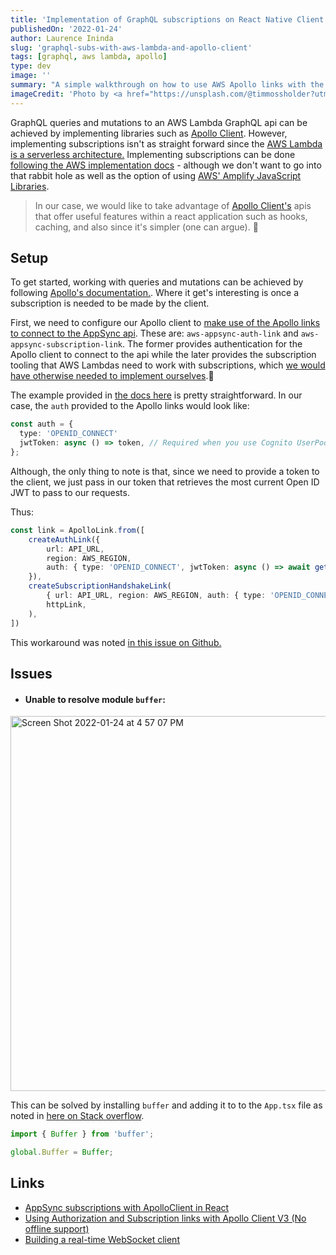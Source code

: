 ```yaml
---
title: 'Implementation of GraphQL subscriptions on React Native Client using Apollo with a Lambda GrahphQL Server'
publishedOn: '2022-01-24'
author: Laurence Ininda
slug: 'graphql-subs-with-aws-lambda-and-apollo-client'
tags: [graphql, aws lambda, apollo]
type: dev
image: ''
summary: "A simple walkthrough on how to use AWS Apollo links with the Apollo GraphQL client on a React Native project"
imageCredit: 'Photo by <a href="https://unsplash.com/@timmossholder?utm_source=unsplash&utm_medium=referral&utm_content=creditCopyText">Tim Mossholder</a> on <a href="https://unsplash.com/s/photos/connection?utm_source=unsplash&utm_medium=referral&utm_content=creditCopyText">Unsplash</a>'
---
```


GraphQL queries and mutations to an AWS Lambda GraphQL api can be achieved by implementing libraries such as [Apollo Client](https://www.apollographql.com/docs/react/get-started/). 
However, implementing subscriptions isn't as straight forward since the [AWS Lambda is a serverless architecture.](https://stackoverflow.com/questions/53734213/apollo-server-lambda-subscriptions#:~:text=GraphQL%20subscriptions%20are%20not%20supported,which%20kills%20the%20websocket%20connection.)
Implementing subscriptions can be done [following the AWS implementation docs](https://docs.aws.amazon.com/appsync/latest/devguide/real-time-websocket-client.html#appsynclong-real-time-websocket-client-implementation-guide-for-graphql-subscriptions) - although we don't want to go into that rabbit hole as well as the option of using [AWS' Amplify JavaScript Libraries](https://docs.amplify.aws/lib/q/platform/js/). 

> In our case, we would like to take advantage of [Apollo Client's](https://www.apollographql.com/docs/react/why-apollo/) apis that offer useful features within a react application such as hooks, caching, and also since it's simpler (one can argue). 💁

## Setup 
To get started, working with queries and mutations can be achieved by following [Apollo's documentation.](https://www.apollographql.com/docs/react/get-started/). Where it get's interesting is once a subscription is needed to be made by the client. 

First, we need to configure our Apollo client to [make use of the Apollo links to connect to the AppSync api](https://github.com/awslabs/aws-mobile-appsync-sdk-js#aws-appsync-links-for-apollo-v3). These are: `aws-appsync-auth-link` and `aws-appsync-subscription-link`. The former provides authentication for the Apollo client to connect to the api while the later provides the subscription tooling that AWS Lambdas need to work with subscriptions, which [we would have otherwise needed to implement ourselves](https://docs.aws.amazon.com/appsync/latest/devguide/real-time-websocket-client.html#appsynclong-real-time-websocket-client-implementation-guide-for-graphql-subscriptions).🤢

The example provided in [the docs here](https://github.com/awslabs/aws-mobile-appsync-sdk-js#using-authorization-and-subscription-links-with-apollo-client-v3-no-offline-support) is pretty straightforward. 
In our case, the `auth` provided to the Apollo links would look like: 
```ts
const auth = {
  type: 'OPENID_CONNECT'
  jwtToken: async () => token, // Required when you use Cognito UserPools OR OpenID Connect. token object is obtained previously
};
```
Although, the only thing to note is that, since we need to provide a token to the client, we just pass in our token that retrieves the most current Open ID JWT to pass to our requests.

Thus: 
```ts
const link = ApolloLink.from([
    createAuthLink({
        url: API_URL,
        region: AWS_REGION,
        auth: { type: 'OPENID_CONNECT', jwtToken: async () => await getToken() },
    }),
    createSubscriptionHandshakeLink(
        { url: API_URL, region: AWS_REGION, auth: { type: 'OPENID_CONNECT', jwtToken: async () => await getToken() } },
        httpLink,
    ),
])
```

This workaround was noted [in this issue on Github.](https://github.com/aws-amplify/amplify-js/issues/992)

## Issues
- #### Unable to resolve module `buffer`: 
<img width="600" alt="Screen Shot 2022-01-24 at 4 57 07 PM" src="https://user-images.githubusercontent.com/25782070/150878930-80928c4c-0e1e-421b-8314-3c1c580ebf97.png"/>

This can be solved by installing `buffer` and adding it to to the `App.tsx` file as noted in [here on Stack overflow](https://stackoverflow.com/questions/55226768/error-unable-to-resolve-module-buffer-react-native).

```ts
import { Buffer } from 'buffer';

global.Buffer = Buffer;
```

## Links
- [AppSync subscriptions with ApolloClient in React](https://stackoverflow.com/questions/62502579/appsync-subscriptions-with-apolloclient-in-react)
- [Using Authorization and Subscription links with Apollo Client V3 (No offline support)](https://github.com/awslabs/aws-mobile-appsync-sdk-js#using-authorization-and-subscription-links-with-apollo-client-v3-no-offline-support)
- [Building a real-time WebSocket client](https://docs.aws.amazon.com/appsync/latest/devguide/real-time-websocket-client.html#appsynclong-real-time-websocket-client-implementation-guide-for-graphql-subscriptions)